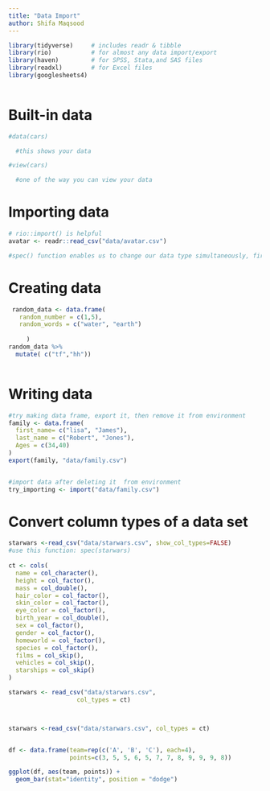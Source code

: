 ```yaml
---
title: "Data Import"
author: Shifa Maqsood
---
```


```r

library(tidyverse)     # includes readr & tibble
library(rio)           # for almost any data import/export
library(haven)         # for SPSS, Stata,and SAS files
library(readxl)        # for Excel files
library(googlesheets4)
       
```

# Built-in data

```r
#data(cars)

  #this shows your data

#view(cars) 

  #one of the way you can view your data
```

# Importing data

```r
# rio::import() is helpful
avatar <- readr::read_csv("data/avatar.csv")

#spec() function enables us to change our data type simultaneously, first load package readr::read_whatever file type
```

# Creating data

```r
 random_data <- data.frame(
   random_number = c(1,5),
   random_words = c("water", "earth")
 
     )
random_data %>%
  mutate( c("tf","hh"))
  

```

# Writing data

```r


#try making data frame, export it, then remove it from environment
family <- data.frame(
  first_name= c("lisa", "James"),
  last_name = c("Robert", "Jones"),
  Ages = c(34,40)
)
export(family, "data/family.csv")



```


```r
#import data after deleting it  from environment
try_importing <- import("data/family.csv")

```
# Convert column types of a data set

```r


starwars <-read_csv("data/starwars.csv", show_col_types=FALSE)
#use this function: spec(starwars) 
 
ct <- cols(
  name = col_character(),
  height = col_factor(),
  mass = col_double(),
  hair_color = col_factor(),
  skin_color = col_factor(),
  eye_color = col_factor(),
  birth_year = col_double(),
  sex = col_factor(),
  gender = col_factor(),
  homeworld = col_factor(),
  species = col_factor(),
  films = col_skip(),
  vehicles = col_skip(),
  starships = col_skip()
)

starwars <- read_csv("data/starwars.csv",
                   col_types = ct)



starwars <-read_csv("data/starwars.csv", col_types = ct)



```


```r
df <- data.frame(team=rep(c('A', 'B', 'C'), each=4),
                 points=c(3, 5, 5, 6, 5, 7, 7, 8, 9, 9, 9, 8))

ggplot(df, aes(team, points)) +
  geom_bar(stat="identity", position = "dodge")




```
